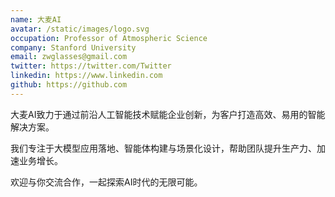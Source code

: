 ```yaml
---
name: 大麦AI
avatar: /static/images/logo.svg
occupation: Professor of Atmospheric Science
company: Stanford University
email: zwglasses@gmail.com
twitter: https://twitter.com/Twitter
linkedin: https://www.linkedin.com
github: https://github.com
---
```


大麦AI致力于通过前沿人工智能技术赋能企业创新，为客户打造高效、易用的智能解决方案。

我们专注于大模型应用落地、智能体构建与场景化设计，帮助团队提升生产力、加速业务增长。

欢迎与你交流合作，一起探索AI时代的无限可能。
